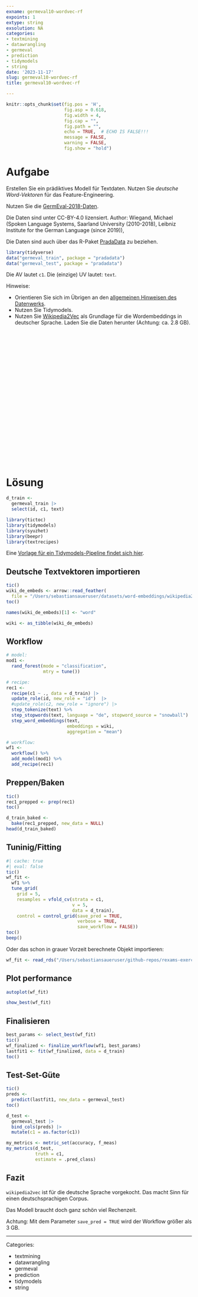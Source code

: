 ```yaml
---
exname: germeval10-wordvec-rf
expoints: 1
extype: string
exsolution: NA
categories:
- textmining
- datawrangling
- germeval
- prediction
- tidymodels
- string
date: '2023-11-17'
slug: germeval10-wordvec-rf
title: germeval10-wordvec-rf

---
```




```r
knitr::opts_chunk$set(fig.pos = 'H',
                      fig.asp = 0.618,
                      fig.width = 4,
                      fig.cap = "", 
                      fig.path = "",
                      echo = TRUE,  # ECHO IS FALSE!!!
                      message = FALSE,
                      warning = FALSE,
                      fig.show = "hold")
```



# Aufgabe

Erstellen Sie ein prädiktives Modell für Textdaten. 
Nutzen Sie *deutsche Word-Vektoren* für das Feature-Engineering.

Nutzen Sie die [GermEval-2018-Daten](https://heidata.uni-heidelberg.de/dataset.xhtml?persistentId=doi:10.11588/data/0B5VML).

Die Daten sind unter CC-BY-4.0 lizensiert. Author: Wiegand, Michael (Spoken Language Systems, Saarland University (2010-2018), Leibniz Institute for the German Language (since 2019)),

Die Daten sind auch über das R-Paket [PradaData](https://github.com/sebastiansauer/pradadata/tree/master/data-raw/GermEval-2018-Data-master) zu beziehen.


```r
library(tidyverse)
data("germeval_train", package = "pradadata")
data("germeval_test", package = "pradadata")
```

Die AV lautet `c1`. Die (einzige) UV lautet: `text`.


Hinweise:

- Orientieren Sie sich im Übrigen an den [allgemeinen Hinweisen des Datenwerks](https://datenwerk.netlify.app/hinweise).
- Nutzen Sie Tidymodels.
- Nutzen Sie [Wikipedia2Vec](https://wikipedia2vec.github.io/wikipedia2vec/) als Grundlage für die Wordembeddings in deutscher Sprache. Laden Sie die Daten herunter (Achtung: ca. 2.8 GB).






</br>
</br>
</br>
</br>
</br>
</br>
</br>
</br>
</br>
</br>


</br>
</br>
</br>
</br>
</br>
</br>
</br>
</br>
</br>
</br>

# Lösung


```r
d_train <-
  germeval_train |> 
  select(id, c1, text)
```


```r
library(tictoc)
library(tidymodels)
library(syuzhet)
library(beepr)
library(textrecipes)
```


Eine [Vorlage für ein Tidymodels-Pipeline findet sich hier](https://datenwerk.netlify.app/posts/tidymodels-vorlage2/tidymodels-vorlage2.html).


## Deutsche Textvektoren importieren

```r
tic()
wiki_de_embeds <- arrow::read_feather(
  file = "/Users/sebastiansaueruser/datasets/word-embeddings/wikipedia2vec/part-0.arrow")
toc()

names(wiki_de_embeds)[1] <- "word"

wiki <- as_tibble(wiki_de_embeds)
```

## Workflow

```r
# model:
mod1 <-
  rand_forest(mode = "classification",
              mtry = tune())

# recipe:
rec1 <-
  recipe(c1 ~ ., data = d_train) |> 
  update_role(id, new_role = "id")  |> 
  #update_role(c2, new_role = "ignore") |> 
  step_tokenize(text) %>%
  step_stopwords(text, language = "de", stopword_source = "snowball") |> 
  step_word_embeddings(text,
                       embeddings = wiki,
                       aggregation = "mean")

# workflow:
wf1 <-
  workflow() %>% 
  add_model(mod1) %>% 
  add_recipe(rec1)
```

## Preppen/Baken

```r
tic()
rec1_prepped <- prep(rec1)
toc()
```


```r
d_train_baked <-
  bake(rec1_prepped, new_data = NULL)
head(d_train_baked)
```



## Tuninig/Fitting


```r
#| cache: true
#| eval: false
tic()
wf_fit <-
  wf1 %>% 
  tune_grid(
    grid = 5,
    resamples = vfold_cv(strata = c1, 
                         v = 5,
                         data = d_train),
    control = control_grid(save_pred = TRUE,
                           verbose = TRUE,
                           save_workflow = FALSE)) 
toc()
beep()
```


Oder das schon in grauer Vorzeit berechnete Objekt importieren:

```r
wf_fit <- read_rds("/Users/sebastiansaueruser/github-repos/rexams-exercises/objects/germeval10-wordvec-rf.rds")
```



## Plot performance

```r
autoplot(wf_fit)
```


```r
show_best(wf_fit)
```


## Finalisieren


```r
best_params <- select_best(wf_fit)
tic()
wf_finalized <- finalize_workflow(wf1, best_params)
lastfit1 <- fit(wf_finalized, data = d_train)
toc()
```


## Test-Set-Güte

```r
tic()
preds <-
  predict(lastfit1, new_data = germeval_test)
toc()
```


```r
d_test <-
  germeval_test |> 
  bind_cols(preds) |> 
  mutate(c1 = as.factor(c1))
```


```r
my_metrics <- metric_set(accuracy, f_meas)
my_metrics(d_test,
           truth = c1,
           estimate = .pred_class)
```


## Fazit


`wikipedia2vec` ist für die deutsche Sprache vorgekocht. 
Das macht Sinn für einen deutschsprachigen Corpus.

Das Modell braucht doch ganz schön viel Rechenzeit.

Achtung: Mit dem Parameter `save_pred = TRUE` wird der Workflow größer als 3 GB.







---

Categories: 

- textmining
- datawrangling
- germeval
- prediction
- tidymodels
- string

